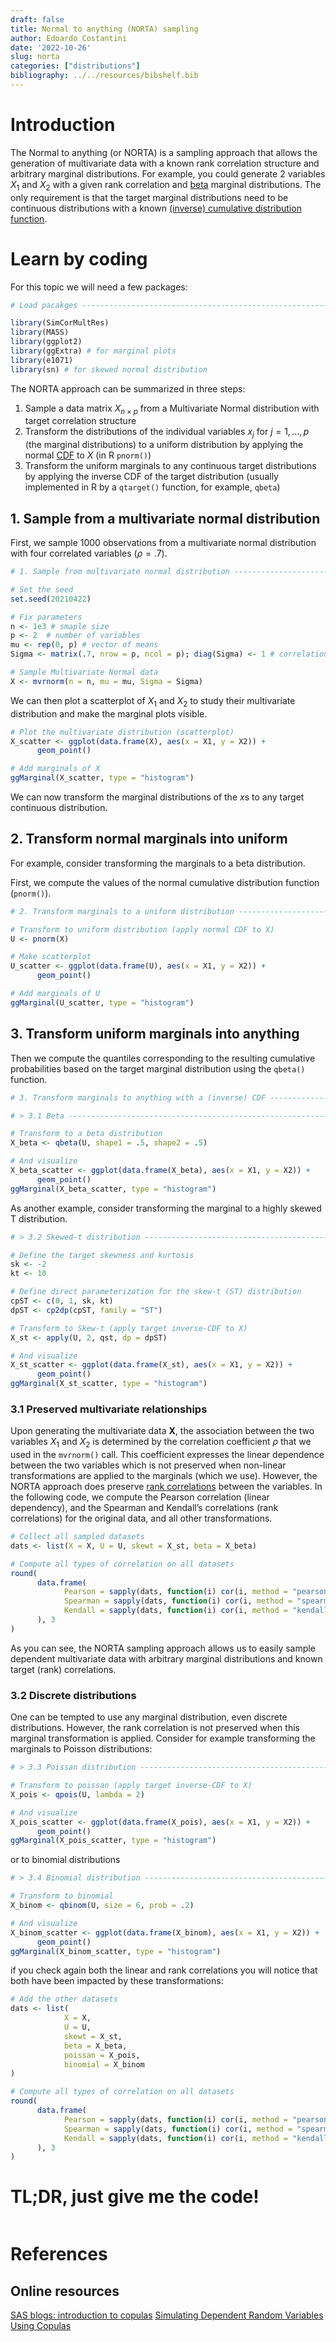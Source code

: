 ```yaml
---
draft: false
title: Normal to anything (NORTA) sampling
author: Edoardo Costantini
date: '2022-10-26'
slug: norta
categories: ["distributions"]
bibliography: ../../resources/bibshelf.bib
---
```


# Introduction

The Normal to anything (or NORTA) is a sampling approach that allows the generation of multivariate data with a known rank correlation structure and arbitrary marginal distributions.
For example, you could generate 2 variables $X_1$ and $X_2$ with a given rank correlation and [beta](https://en.wikipedia.org/wiki/Beta_distribution) marginal distributions.
The only requirement is that the target marginal distributions need to be continuous distributions with a known [(inverse) cumulative distribution function](https://en.wikipedia.org/wiki/Quantile_function).

# Learn by coding

For this topic we will need a few packages:

```r
# Load pacakges ---------------------------------------------------------------

library(SimCorMultRes)
library(MASS)
library(ggplot2)
library(ggExtra) # for marginal plots
library(e1071)
library(sn) # for skewed normal distribution

```

The NORTA approach can be summarized in three steps:

  1. Sample a data matrix $X_{n \times p}$ from a Multivariate Normal distribution with target correlation structure
  2. Transform the distributions of the individual variables $x_j$ for $j = 1, \dots, p$ (the marginal distributions) to a uniform distribution by applying the normal [CDF](https://en.wikipedia.org/wiki/Cumulative_distribution_function) to $X$ (in R `pnorm()`)
  3. Transform the uniform marginals to any continuous target distributions by applying the inverse CDF of the target distribution (usually implemented in R by a `qtarget()` function, for example, `qbeta`)

## 1. Sample from a multivariate normal distribution

First, we sample 1000 observations from a multivariate normal distribution with four correlated variables ($\rho = .7$).

```r
# 1. Sample from multivariate normal distribution -----------------------------

# Set the seed
set.seed(20210422)

# Fix parameters
n <- 1e3 # smaple size
p <- 2  # number of variables
mu <- rep(0, p) # vector of means
Sigma <- matrix(.7, nrow = p, ncol = p); diag(Sigma) <- 1 # correlation matrix

# Sample Multivariate Normal data
X <- mvrnorm(n = n, mu = mu, Sigma = Sigma)

```

We can then plot a scatterplot of $X_1$ and $X_2$ to study their multivariate distribution and make the marginal plots visible.

```r
# Plot the multivariate distribution (scatterplot)
X_scatter <- ggplot(data.frame(X), aes(x = X1, y = X2)) +
      geom_point()

# Add marginals of X
ggMarginal(X_scatter, type = "histogram") 

```

We can now transform the marginal distributions of the $x$s to any target continuous distribution.

## 2. Transform normal marginals into uniform

For example, consider transforming the marginals to a beta distribution. 

First, we compute the values of the normal cumulative distribution function (`pnorm()`).
```r
# 2. Transform marginals to a uniform distribution -----------------------------

# Transform to uniform distribution (apply normal CDF to X)
U <- pnorm(X) 

# Make scatterplot
U_scatter <- ggplot(data.frame(U), aes(x = X1, y = X2)) +
      geom_point()

# Add marginals of U
ggMarginal(U_scatter, type = "histogram") 

```

## 3. Transform uniform marginals into anything

Then we compute the quantiles corresponding to the resulting cumulative probabilities based on the target marginal distribution using the `qbeta()` function.

```r
# 3. Transform marginals to anything with a (inverse) CDF ----------------------

# > 3.1 Beta -------------------------------------------------------------------

# Transform to a beta distribution
X_beta <- qbeta(U, shape1 = .5, shape2 = .5)

# And visualize
X_beta_scatter <- ggplot(data.frame(X_beta), aes(x = X1, y = X2)) +
      geom_point()
ggMarginal(X_beta_scatter, type = "histogram") 

```

As another example, consider transforming the marginal to a highly skewed T distribution.

```r
# > 3.2 Skewed-t distribution --------------------------------------------------

# Define the target skewness and kurtosis
sk <- -2
kt <- 10

# Define direct parameterization for the skew-t (ST) distribution
cpST <- c(0, 1, sk, kt)
dpST <- cp2dp(cpST, family = "ST")

# Transform to Skew-t (apply target inverse-CDF to X)
X_st <- apply(U, 2, qst, dp = dpST)

# And visualize
X_st_scatter <- ggplot(data.frame(X_st), aes(x = X1, y = X2)) +
      geom_point()
ggMarginal(X_st_scatter, type = "histogram") 

```

### 3.1 Preserved multivariate relationships

Upon generating the multivariate data $\mathbf{X}$, the association between the two variables $X_1$ and $X_2$ is determined by the correlation coefficient $\rho$ that we used in the `mvrnorm()` call.
This coefficient expresses the linear dependence between the two variables which is not preserved when non-linear transformations are applied to the marginals (which we use).
However, the NORTA approach does preserve [rank correlations](https://en.wikipedia.org/wiki/Rank_correlation) between the variables.
In the following code, we compute the Pearson correlation (linear dependency), and the Spearman and Kendall's correlations (rank correlations) for the original data, and all other transformations.

```r
# Collect all sampled datasets
dats <- list(X = X, U = U, skewt = X_st, beta = X_beta)

# Compute all types of correlation on all datasets
round(
      data.frame(
            Pearson = sapply(dats, function(i) cor(i, method = "pearson")[1,2]),
            Spearman = sapply(dats, function(i) cor(i, method = "spearman")[1,2]),
            Kendall = sapply(dats, function(i) cor(i, method = "kendall")[1,2])
      ), 3
)

```

As you can see, the NORTA sampling approach allows us to easily sample dependent multivariate data with arbitrary marginal distributions and known target (rank) correlations.

### 3.2 Discrete distributions

One can be tempted to use any marginal distribution, even discrete distributions. However, the rank correlation is not preserved when this marginal transformation is applied.
Consider for example transforming the marginals to Poisson distributions:

```r
# > 3.3 Poissan distribution ---------------------------------------------------

# Transform to poissan (apply target inverse-CDF to X)
X_pois <- qpois(U, lambda = 2)

# And visualize
X_pois_scatter <- ggplot(data.frame(X_pois), aes(x = X1, y = X2)) +
      geom_point()
ggMarginal(X_pois_scatter, type = "histogram") 

```

or to binomial distributions

```r
# > 3.4 Binomial distribution ---------------------------------------------------

# Transform to binomial
X_binom <- qbinom(U, size = 6, prob = .2)

# And visualize
X_binom_scatter <- ggplot(data.frame(X_binom), aes(x = X1, y = X2)) +
      geom_point()
ggMarginal(X_binom_scatter, type = "histogram") 

```

if you check again both the linear and rank correlations you will notice that both have been impacted by these transformations:

```r
# Add the other datasets
dats <- list(
            X = X, 
            U = U, 
            skewt = X_st, 
            beta = X_beta, 
            poissan = X_pois, 
            binomial = X_binom
)

# Compute all types of correlation on all datasets
round(
      data.frame(
            Pearson = sapply(dats, function(i) cor(i, method = "pearson")[1,2]),
            Spearman = sapply(dats, function(i) cor(i, method = "spearman")[1,2]),
            Kendall = sapply(dats, function(i) cor(i, method = "kendall")[1,2])
      ), 3
)

```

# TL;DR, just give me the code!
```r
```

# References

## Online resources
[SAS blogs: introduction to copulas](https://blogs.sas.com/content/iml/2021/07/05/introduction-copulas.html)
[Simulating Dependent Random Variables Using Copulas](https://www.mbfys.ru.nl/~robvdw/CNP04/LAB_ASSIGMENTS/LAB05_CN05/MATLAB2007b/stats/html/copulademo.html)